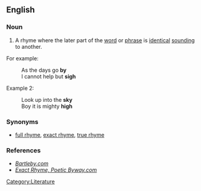 ==English==

===Noun===
{{infl|en|noun|head=[[perfect]] [[rhyme]]}}

# {{poetry}} A rhyme where the later part of the [[word]] or [[phrase]] is [[identical]] [[sounding]] to another.

For example:

:As the days go '''by'''
:I cannot help but '''sigh'''

Example 2:

:Look up into the '''sky'''
:Boy it is mighty '''high'''

===Synonyms===
*[[full rhyme]], [[exact rhyme]], [[true rhyme]]

===References===
*''[http://www.bartleby.com/61/83/P0188300.html Bartleby.com]'' 
*''[http://www.poeticbyway.com/gl-e.html#exact_rhyme Exact Rhyme, Poetic Byway.com]''

[[Category:Literature]]